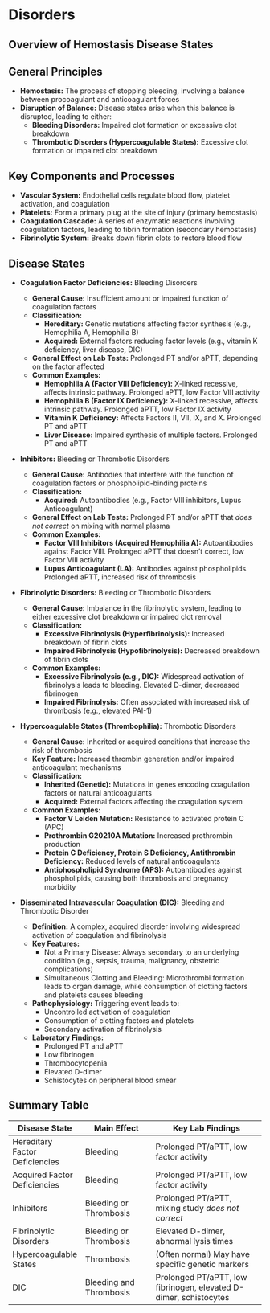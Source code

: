 # Disorders {-}

## **Overview of Hemostasis Disease States** {-}

## **General Principles** {-}

*   **Hemostasis:** The process of stopping bleeding, involving a balance between procoagulant and anticoagulant forces
*   **Disruption of Balance:** Disease states arise when this balance is disrupted, leading to either:
    *   **Bleeding Disorders:** Impaired clot formation or excessive clot breakdown
    *   **Thrombotic Disorders (Hypercoagulable States):** Excessive clot formation or impaired clot breakdown

## **Key Components and Processes**

*   **Vascular System:** Endothelial cells regulate blood flow, platelet activation, and coagulation
*   **Platelets:** Form a primary plug at the site of injury (primary hemostasis)
*   **Coagulation Cascade:** A series of enzymatic reactions involving coagulation factors, leading to fibrin formation (secondary hemostasis)
*   **Fibrinolytic System:** Breaks down fibrin clots to restore blood flow

## **Disease States** {-}

*   **Coagulation Factor Deficiencies:** Bleeding Disorders
    
    *   **General Cause:** Insufficient amount or impaired function of coagulation factors
    *   **Classification:**
        *   **Hereditary:** Genetic mutations affecting factor synthesis (e.g., Hemophilia A, Hemophilia B)
        *   **Acquired:** External factors reducing factor levels (e.g., vitamin K deficiency, liver disease, DIC)
    *   **General Effect on Lab Tests:** Prolonged PT and/or aPTT, depending on the factor affected
    *   **Common Examples:**
        *   **Hemophilia A (Factor VIII Deficiency):** X-linked recessive, affects intrinsic pathway. Prolonged aPTT, low Factor VIII activity
        *   **Hemophilia B (Factor IX Deficiency):** X-linked recessive, affects intrinsic pathway. Prolonged aPTT, low Factor IX activity
        *   **Vitamin K Deficiency:** Affects Factors II, VII, IX, and X. Prolonged PT and aPTT
        *   **Liver Disease:** Impaired synthesis of multiple factors. Prolonged PT and aPTT

*   **Inhibitors:** Bleeding or Thrombotic Disorders
    
    *   **General Cause:** Antibodies that interfere with the function of coagulation factors or phospholipid-binding proteins
    *   **Classification:**
        *   **Acquired:** Autoantibodies (e.g., Factor VIII inhibitors, Lupus Anticoagulant)
    *   **General Effect on Lab Tests:** Prolonged PT and/or aPTT that *does not correct* on mixing with normal plasma
    *   **Common Examples:**
        *   **Factor VIII Inhibitors (Acquired Hemophilia A):** Autoantibodies against Factor VIII. Prolonged aPTT that doesn't correct, low Factor VIII activity
        *   **Lupus Anticoagulant (LA):** Antibodies against phospholipids. Prolonged aPTT, increased risk of thrombosis

*   **Fibrinolytic Disorders:** Bleeding or Thrombotic Disorders
    
    *   **General Cause:** Imbalance in the fibrinolytic system, leading to either excessive clot breakdown or impaired clot removal
    *   **Classification:**
        *   **Excessive Fibrinolysis (Hyperfibrinolysis):** Increased breakdown of fibrin clots
        *   **Impaired Fibrinolysis (Hypofibrinolysis):** Decreased breakdown of fibrin clots
    *   **Common Examples:**
        *   **Excessive Fibrinolysis (e.g., DIC):** Widespread activation of fibrinolysis leads to bleeding. Elevated D-dimer, decreased fibrinogen
        *   **Impaired Fibrinolysis:** Often associated with increased risk of thrombosis (e.g., elevated PAI-1)

*   **Hypercoagulable States (Thrombophilia):** Thrombotic Disorders
    
    *   **General Cause:** Inherited or acquired conditions that increase the risk of thrombosis
    *   **Key Feature:** Increased thrombin generation and/or impaired anticoagulant mechanisms
    *   **Classification:**
        *   **Inherited (Genetic):** Mutations in genes encoding coagulation factors or natural anticoagulants
        *   **Acquired:** External factors affecting the coagulation system
    *   **Common Examples:**
        *   **Factor V Leiden Mutation:** Resistance to activated protein C (APC)
        *   **Prothrombin G20210A Mutation:** Increased prothrombin production
        *   **Protein C Deficiency, Protein S Deficiency, Antithrombin Deficiency:** Reduced levels of natural anticoagulants
        *   **Antiphospholipid Syndrome (APS):** Autoantibodies against phospholipids, causing both thrombosis and pregnancy morbidity

*   **Disseminated Intravascular Coagulation (DIC):** Bleeding and Thrombotic Disorder
    
    *   **Definition:** A complex, acquired disorder involving widespread activation of coagulation and fibrinolysis
    *   **Key Features:**
        *   Not a Primary Disease: Always secondary to an underlying condition (e.g., sepsis, trauma, malignancy, obstetric complications)
        *   Simultaneous Clotting and Bleeding: Microthrombi formation leads to organ damage, while consumption of clotting factors and platelets causes bleeding
    *   **Pathophysiology:** Triggering event leads to:
        *   Uncontrolled activation of coagulation
        *   Consumption of clotting factors and platelets
        *   Secondary activation of fibrinolysis
    *   **Laboratory Findings:**
        *   Prolonged PT and aPTT
        *   Low fibrinogen
        *   Thrombocytopenia
        *   Elevated D-dimer
        *   Schistocytes on peripheral blood smear

## **Summary Table** {-}

| Disease State                | Main Effect                     | Key Lab Findings                                  |
| ----------------------------- | ------------------------------- | ------------------------------------------------- |
| Hereditary Factor Deficiencies | Bleeding                        | Prolonged PT/aPTT, low factor activity           |
| Acquired Factor Deficiencies   | Bleeding                        | Prolonged PT/aPTT, low factor activity            |
| Inhibitors                     | Bleeding or Thrombosis          | Prolonged PT/aPTT, mixing study *does not correct* |
| Fibrinolytic Disorders         | Bleeding or Thrombosis          | Elevated D-dimer, abnormal lysis times           |
| Hypercoagulable States        | Thrombosis                      | (Often normal) May have specific genetic markers |
| DIC                            | Bleeding and Thrombosis         | Prolonged PT/aPTT, low fibrinogen, elevated D-dimer, schistocytes |
